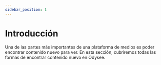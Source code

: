 ```yaml
---
sidebar_position: 1
---
```


# Introducción

Una de las partes más importantes de una plataforma de medios es poder encontrar contenido nuevo para ver. En esta sección, cubriremos todas las formas de encontrar contenido nuevo en Odysee.